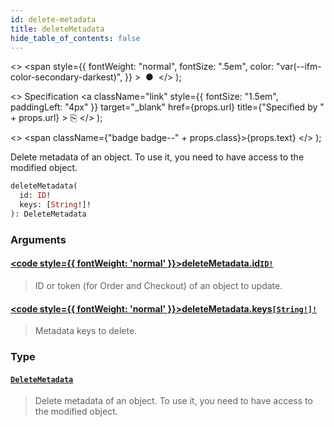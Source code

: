 ```yaml
---
id: delete-metadata
title: deleteMetadata
hide_table_of_contents: false
---
```


  <>
    <span
      style={{
        fontWeight: "normal",
        fontSize: ".5em",
        color: "var(--ifm-color-secondary-darkest)",
      }}
    >
      &nbsp;●&nbsp;
    </span>
  </>
);

  <>
    Specification
    <a
      className="link"
      style={{ fontSize: "1.5em", paddingLeft: "4px" }}
      target="\_blank"
      href={props.url}
      title={"Specified by " + props.url}
    >
      ⎘
    </a>
  </>
);

  <>
    <span className={"badge badge--" + props.class}>{props.text}</span>
  </>
);

Delete metadata of an object. To use it, you need to have access to the modified object.

```graphql
deleteMetadata(
  id: ID!
  keys: [String!]!
): DeleteMetadata
```

### Arguments

#### [<code style={{ fontWeight: 'normal' }}>deleteMetadata.<b>id</b></code>](#)<Bullet />[`ID!`](../../../storefront/miscellaneous/scalars/id) <Badge class="secondary" text="non-null"/> <Badge class="secondary" text="scalar"/>

> ID or token (for Order and Checkout) of an object to update.

#### [<code style={{ fontWeight: 'normal' }}>deleteMetadata.<b>keys</b></code>](#)<Bullet />[`[String!]!`](../../../storefront/miscellaneous/scalars/string) <Badge class="secondary" text="non-null"/> <Badge class="secondary" text="scalar"/>

> Metadata keys to delete.

### Type

#### [`DeleteMetadata`](../../../storefront/miscellaneous/objects/delete-metadata) <Badge class="secondary" text="object"/>

> Delete metadata of an object. To use it, you need to have access to the modified object.

